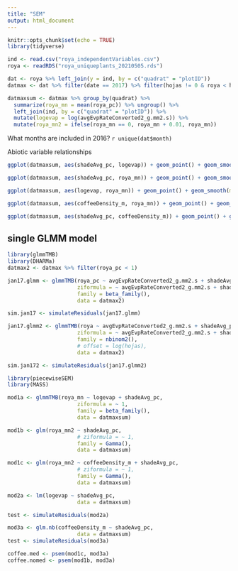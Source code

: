 ```yaml
---
title: "SEM"
output: html_document
---
```


```r
knitr::opts_chunk$set(echo = TRUE)
library(tidyverse)

ind <- read.csv("roya_independentVariables.csv")
roya <- readRDS("roya_uniqueplants_20210505.rds")

dat <- roya %>% left_join(y = ind, by = c("quadrat" = "plotID"))
datmax <- dat %>% filter(date == 2017) %>% filter(hojas != 0 & roya < hojas) %>% mutate(roya_pc = roya/hojas)

datmaxsum <- datmax %>% group_by(quadrat) %>%
  summarize(roya_mn = mean(roya_pc)) %>% ungroup() %>%
  left_join(ind, by = c("quadrat" = "plotID")) %>%
  mutate(logevap = log(avgEvpRateConverted2_g.mm2.s)) %>%
  mutate(roya_mn2 = ifelse(roya_mn == 0, roya_mn + 0.01, roya_mn))
```

What months are included in 2016?
`r unique(dat$month)`

Abiotic variable relationships
```r
ggplot(datmaxsum, aes(shadeAvg_pc, logevap)) + geom_point() + geom_smooth(method = "lm")
```

```r
ggplot(datmaxsum, aes(shadeAvg_pc, roya_mn)) + geom_point() + geom_smooth(method = "lm")
```
```r
ggplot(datmaxsum, aes(logevap, roya_mn)) + geom_point() + geom_smooth(method = "lm")
```

```r
ggplot(datmaxsum, aes(coffeeDensity_m, roya_mn)) + geom_point() + geom_smooth(method = "lm")
```

```r
ggplot(datmaxsum, aes(shadeAvg_pc, coffeeDensity_m)) + geom_point() + geom_smooth(method = "lm")
```

## single GLMM model
```r
library(glmmTMB)
library(DHARMa)
datmax2 <- datmax %>% filter(roya_pc < 1)

jan17.glmm <- glmmTMB(roya_pc ~ avgEvpRateConverted2_g.mm2.s + shadeAvg_pc + (1|quadrat),
                      ziformula = ~ avgEvpRateConverted2_g.mm2.s + shadeAvg_pc + (1|quadrat),
                      family = beta_family(), 
                      data = datmax2)

sim.jan17 <- simulateResiduals(jan17.glmm)

jan17.glmm2 <- glmmTMB(roya ~ avgEvpRateConverted2_g.mm2.s + shadeAvg_pc + (1|quadrat),
                      ziformula = ~ avgEvpRateConverted2_g.mm2.s + shadeAvg_pc + (1|quadrat),
                      family = nbinom2(), 
                      # offset = log(hojas),
                      data = datmax2)

sim.jan172 <- simulateResiduals(jan17.glmm2)
```

```r
library(piecewiseSEM)
library(MASS)

mod1a <- glmmTMB(roya_mn ~ logevap + shadeAvg_pc,
                      ziformula = ~ 1,
                      family = beta_family(), 
                      data = datmaxsum)

mod1b <- glm(roya_mn2 ~ shadeAvg_pc,
                      # ziformula = ~ 1,
                      family = Gamma(), 
                      data = datmaxsum)

mod1c <- glm(roya_mn2 ~ coffeeDensity_m + shadeAvg_pc,
                      # ziformula = ~ 1,
                      family = Gamma(), 
                      data = datmaxsum)

mod2a <- lm(logevap ~ shadeAvg_pc,
                      data = datmaxsum)

test <- simulateResiduals(mod2a)

mod3a <- glm.nb(coffeeDensity_m ~ shadeAvg_pc,
                      data = datmaxsum)
test <- simulateResiduals(mod3a)

coffee.med <- psem(mod1c, mod3a)
coffee.nomed <- psem(mod1b, mod3a)

```
